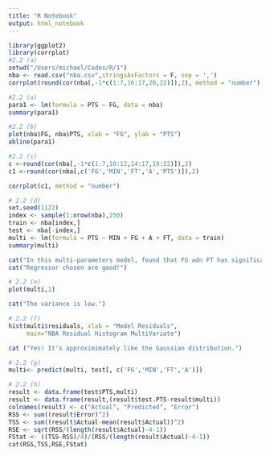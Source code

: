 ```yaml
---
title: "R Notebook"
output: html_notebook
---
```

```r
library(ggplot2)
library(corrplot)
#2.2 (a)
setwd("/Users/michael/Codes/R/1")
nba <- read.csv("nba.csv",stringsAsFactors = F, sep = ',')
corrplot(round(cor(nba[,-1*c(1:7,16:17,20,22)]),2), method = "number")

```

```r
#2.2 (a) 
para1 <- lm(formula = PTS ~ FG, data = nba)
summary(para1)
```

```r
#2.2 (b)
plot(nba$FG, nba$PTS, xlab = "FG", ylab = "PTS")
abline(para1)
```

```r
#2.2 (c)
c <-round(cor(nba[,-1*c(1:7,10:12,14:17,19:22)]),2)
c1 <-round(cor(nba[,c('FG','MIN','FT','A','PTS')]),2)

corrplot(c1, method = "number")
```

```r
# 2.2 (d)
set.seed(1122)
index <- sample(1:nrow(nba),250)
train <- nba[index,]
test <- nba[-index,]
multi <- lm(formula = PTS ~ MIN + FG + A + FT, data = train)
summary(multi)

cat("In this multi-parameters model, found that FG adn FT has significant influence on the PTS.\n")
cat("Regressor chosen are good!")

```

```r
# 2.2 (e)
plot(multi,1)

cat("The variance is low.")
```

```r
# 2.2 (f)
hist(multi$residuals, xlab = "Model Residuals", 
     main="NBA Residual Histogram MultiVariate")

cat ("Yes! It's approximimately like the Gaussian distribution.")
```

```r
# 2.2 (g)
multi<- predict(multi, test[, c('FG','MIN','FT','A')])
```

```r
# 2.2 (h)
result <- data.frame(test$PTS,multi)
result <- data.frame(result,(result$test.PTS-result$multi))
colnames(result) <- c("Actual", "Predicted", "Error")
RSS <- sum((result$Error)^2)
TSS <- sum((result$Actual-mean(result$Actual))^2)
RSE <- sqrt(RSS/(length(result$Actual)-4-1))
FStat <- ((TSS-RSS)/4)/(RSS/(length(result$Actual)-4-1))
cat(RSS,TSS,RSE,FStat)
```